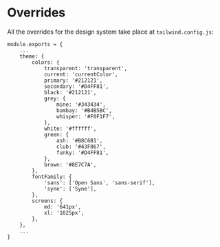 
<Meta title="DesignSystem/Overrides" />

# Overrides

All the overrides for the design system take place at `tailwind.config.js`:

```
module.exports = {
    ...
    theme: {
        colors: {
            transparent: 'transparent',
            current: 'currentColor',
            primary: '#212121',
            secondary: '#D4FF81',
            black: '#212121',
            grey: {
                mine: '#343434',
                bombay: '#B4B5BC',
                whisper: '#F0F1F7',
            },
            white: '#ffffff',
            green: {
                ash: '#B8C6B1',
                club: '#43F067',
                funky: '#D4FF81',
            },
            brown: '#8E7C7A',
        },
        fontFamily: {
            'sans': ['Open Sans', 'sans-serif'],
            'syne': ['Syne'],
        },
        screens: {
            md: '641px',
            xl: '1025px',
        },
    },
    ...
}
```